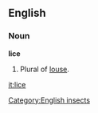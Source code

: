 ==English==
===Noun===
'''lice'''

#Plural of [[louse]].

<!--Do not add anything further (translations, etc) to this sense - add them at "louse"-->

[[Category:English insects]]

[[it:lice]]